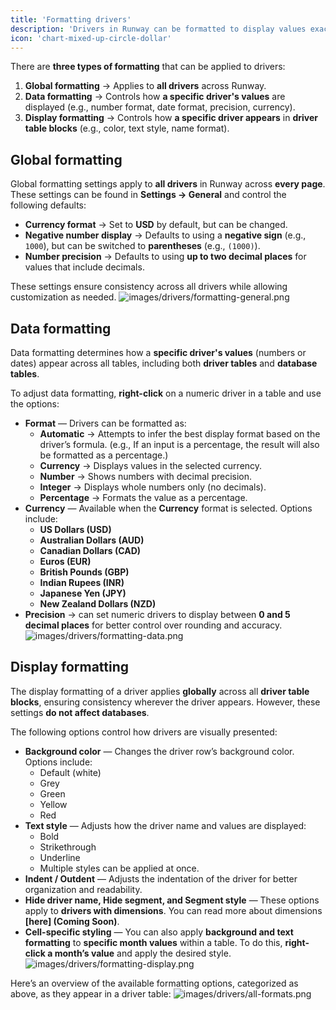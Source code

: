 ```yaml
---
title: 'Formatting drivers'
description: 'Drivers in Runway can be formatted to display values exactly as you expect. This guide provides an overview of the different types of formatting and available options.'
icon: 'chart-mixed-up-circle-dollar'
---
```


There are **three types of formatting** that can be applied to drivers:

1. **Global formatting** → Applies to **all drivers** across Runway.
2. **Data formatting** → Controls how **a specific driver's values** are displayed (e.g., number format, date format, precision, currency).
3. **Display formatting** → Controls how **a specific driver appears** in **driver table blocks** (e.g., color, text style, name format).

## **Global formatting**

Global formatting settings apply to **all drivers** in Runway across **every page**. These settings can be found in **Settings → General** and control the following defaults:

- **Currency format** → Set to **USD** by default, but can be changed.
- **Negative number display** → Defaults to using a **negative sign** (e.g., `1000`), but can be switched to **parentheses** (e.g., `(1000)`).
- **Number precision** → Defaults to using **up to two decimal places** for values that include decimals.

These settings ensure consistency across all drivers while allowing customization as needed.
![images/drivers/formatting-general.png](/images/drivers/formatting-general.png)

## **Data formatting**

Data formatting determines how a **specific driver's values** (numbers or dates) appear across all tables, including both **driver tables** and **database tables**.

To adjust data formatting, **right-click** on a numeric driver in a table and use the options:

- **Format** — Drivers can be formatted as:
  - **Automatic** → Attempts to infer the best display format based on the driver’s formula. (e.g., If an input is a percentage, the result will also be formatted as a percentage.)
  - **Currency** → Displays values in the selected currency.
  - **Number** → Shows numbers with decimal precision.
  - **Integer** → Displays whole numbers only (no decimals).
  - **Percentage** → Formats the value as a percentage.
- **Currency** — Available when the **Currency** format is selected. Options include:
  - **US Dollars (USD)**
  - **Australian Dollars (AUD)**
  - **Canadian Dollars (CAD)**
  - **Euros (EUR)**
  - **British Pounds (GBP)**
  - **Indian Rupees (INR)**
  - **Japanese Yen (JPY)**
  - **New Zealand Dollars (NZD)**
- **Precision** → can set numeric drivers to display between **0 and 5 decimal places** for better control over rounding and accuracy.
  ![images/drivers/formatting-data.png](/images/drivers/formatting-data.png)

## **Display formatting**

The display formatting of a driver applies **globally** across all **driver table blocks**, ensuring consistency wherever the driver appears. However, these settings **do not affect databases**.

The following options control how drivers are visually presented:

- **Background color** — Changes the driver row’s background color. Options include:
  - Default (white)
  - Grey
  - Green
  - Yellow
  - Red
- **Text style** — Adjusts how the driver name and values are displayed:
  - Bold
  - Strikethrough
  - Underline
  - Multiple styles can be applied at once.
- **Indent / Outdent** — Adjusts the indentation of the driver for better organization and readability.
- **Hide driver name, Hide segment, and Segment style** — These options apply to **drivers with dimensions**. You can read more about dimensions **[here] (Coming Soon)**.
- **Cell-specific styling** — You can also apply **background and text formatting** to **specific month values** within a table. To do this, **right-click a month’s value** and apply the desired style.
  ![images/drivers/formatting-display.png](/images/drivers/formatting-display.png)

Here’s an overview of the available formatting options, categorized as above, as they appear in a driver table:
![images/drivers/all-formats.png](/images/drivers/all-formats.png)
